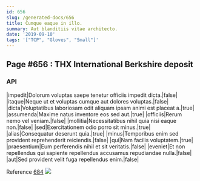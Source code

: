 ```yaml
---
id: 656
slug: /generated-docs/656
title: Cumque eaque in illo.
summary: Aut blanditiis vitae architecto.
date: '2019-09-10'
tags: '["TCP", "Gloves", "Small"]'
---
```


## Page #656 : THX International Berkshire deposit
### API

|impedit|Dolorum voluptas saepe tenetur officiis impedit dicta.|false|
|itaque|Neque ut et voluptas cumque aut dolores voluptas.|false|
|dicta|Voluptatibus laboriosam odit aliquam ipsam animi est placeat a.|true|
|assumenda|Maxime natus inventore eos sed aut.|true|
|officiis|Rerum nemo vel veniam.|false|
|mollitia|Necessitatibus nihil quia nisi eaque non.|false|
|sed|Exercitationem odio porro sit minus.|true|
|alias|Consequatur deserunt quia.|true|
|minus|Temporibus enim sed provident reprehenderit reiciendis.|false|
|qui|Nam facilis voluptatem.|true|
|praesentium|Eum perferendis nihil et sit veritatis.|false|
|eveniet|Et non repellendus qui sapiente repellendus accusamus repudiandae nulla.|false|
|aut|Sed provident velit fuga repellendus enim.|false|

Reference [684](/684)
![](/assets/cats-5.jpg)


